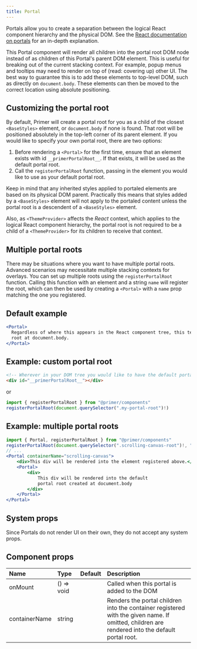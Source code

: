 ```yaml
---
title: Portal
---
```


Portals allow you to create a separation between the logical React component hierarchy and the physical DOM. See the [React documentation on portals](https://reactjs.org/docs/portals.html) for an in-depth explanation.

This Portal component will render all children into the portal root DOM node instead of as children of this Portal's parent DOM element. This is useful for breaking out of the current stacking context. For example, popup menus and tooltips may need to render on top of (read: covering up) other UI. The best way to guarantee this is to add these elements to top-level DOM, such as directly on `document.body`. These elements can then be moved to the correct location using absolute positioning.

## Customizing the portal root

By default, Primer will create a portal root for you as a child of the closest `<BaseStyles>` element, or `document.body` if none is found. That root will be positioned absolutely in the top-left corner of its parent element. If you would like to specify your own portal root, there are two options:

1. Before rendering a `<Portal>` for the first time, ensure that an element exists with id `__primerPortalRoot__`. If that exists, it will be used as the default portal root.
2. Call the `registerPortalRoot` function, passing in the element you would like to use as your default portal root.

Keep in mind that any inherited styles applied to portaled elements are based on its physical DOM parent. Practically this means that styles added by a `<BaseStyles>` element will not apply to the portaled content unless the portal root is a descendent of a `<BaseStyles>` element.

Also, as `<ThemeProvider>` affects the _React_ context, which applies to the logical React component hierarchy, the portal root is not required to be a child of a `<ThemeProvider>` for its children to receive that context.

## Multiple portal roots

There may be situations where you want to have multiple portal roots. Advanced scenarios may necessitate multiple stacking contexts for overlays. You can set up multiple roots using the `registerPortalRoot` function. Calling this function with an element and a string `name` will register the root, which can then be used by creating a `<Portal>` with a `name` prop matching the one you registered.

## Default example

```jsx
<Portal>
  Regardless of where this appears in the React component tree, this text will be rendered in the DOM within the portal
  root at document.body.
</Portal>
```

## Example: custom portal root

```html
<!-- Wherever in your DOM tree you would like to have the default portal root -->
<div id="__primerPortalRoot__"></div>
```

or

```js
import { registerPortalRoot } from "@primer/components"
registerPortalRoot(document.querySelector(".my-portal-root")!)
```

## Example: multiple portal roots

```jsx
import { Portal, registerPortalRoot } from "@primer/components"
registerPortalRoot(document.querySelector(".scrolling-canvas-root")!, "scrolling-canvas")
// ...
<Portal containerName="scrolling-canvas">
    <div>This div will be rendered into the element registered above.</div>
    <Portal>
        <div>
            This div will be rendered into the default
            portal root created at document.body
        </div>
    </Portal>
</Portal>
```

## System props

Since Portals do not render UI on their own, they do not accept any system props.

## Component props

| Name          | Type       | Default | Description                                                                                                                                    |
| :------------ | :--------- | :-----: | :--------------------------------------------------------------------------------------------------------------------------------------------- |
| onMount       | () => void |         | Called when this portal is added to the DOM                                                                                                    |
| containerName | string     |         | Renders the portal children into the container registered with the given name. If omitted, children are rendered into the default portal root. |
